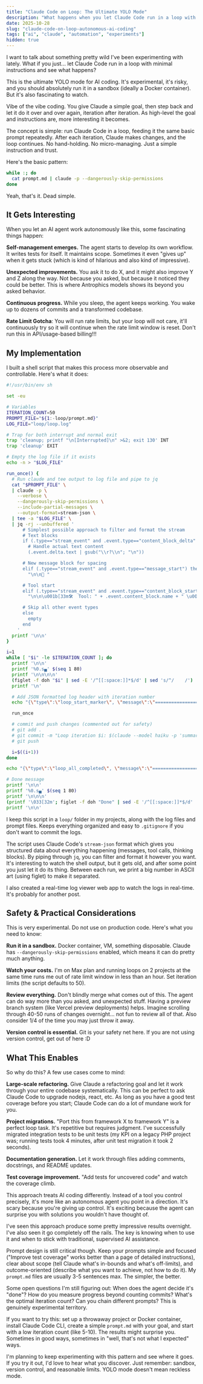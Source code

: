 ```yaml
---
title: "Claude Code on Loop: The Ultimate YOLO Mode"
description: "What happens when you let Claude Code run in a loop with minimal instructions? An experimental approach to autonomous AI coding that's equal parts fascinating and terrifying."
date: 2025-10-28
slug: "claude-code-on-loop-autonomous-ai-coding"
tags: ["ai", "claude", "automation", "experiments"]
hidden: true
---
```


I want to talk about something pretty wild I've been experimenting with lately. What if you just... let Claude Code run in a loop with minimal instructions and see what happens?

This is the ultimate YOLO mode for AI coding. It's experimental, it's risky, and you should absolutely run it in a sandbox (ideally a Docker container). But it's also fascinating to watch.

Vibe of the vibe coding. You give Claude a simple goal, then step back and let it do it over and over again, iteration after iteration. As high-level the goal and instructions are, more interesting it becomes.

The concept is simple: run Claude Code in a loop, feeding it the same basic prompt repeatedly. After each iteration, Claude makes changes, and the loop continues. No hand-holding. No micro-managing. Just a simple instruction and trust.

Here's the basic pattern:

```bash
while :; do
  cat prompt.md | claude -p --dangerously-skip-permissions
done
```

Yeah, that's it. Dead simple.

## It Gets Interesting

When you let an AI agent work autonomously like this, some fascinating things happen:

**Self-management emerges.** The agent starts to develop its own workflow. It writes tests for itself. It maintains scope. Sometimes it even "gives up" when it gets stuck (which is kind of hilarious and also kind of impressive).

**Unexpected improvements.** You ask it to do X, and it might also improve Y and Z along the way. Not because you asked, but because it noticed they could be better. This is where Antrophics models shows its beyond you asked behavior.

**Continuous progress.** While you sleep, the agent keeps working. You wake up to dozens of commits and a transformed codebase.

**Rate Limit Gotcha**: You will run rate limits, but your loop will not care, it'll continuously try so it will continue when the rate limit window is reset. Don't run this in API/usage-based billing!!!

## My Implementation

I built a shell script that makes this process more observable and controllable. Here's what it does:

```bash
#!/usr/bin/env sh

set -eu

# Variables
ITERATION_COUNT=50
PROMPT_FILE="${1:-loop/prompt.md}"
LOG_FILE="loop/loop.log"

# Trap for both interrupt and normal exit
trap 'cleanup; printf "\n[Interrupted]\n" >&2; exit 130' INT
trap 'cleanup' EXIT

# Empty the log file if it exists
echo -n > "$LOG_FILE"

run_once() {
  # Run claude and tee output to log file and pipe to jq
  cat "$PROMPT_FILE" \
  | claude -p \
    --verbose \
    --dangerously-skip-permissions \
    --include-partial-messages \
    --output-format=stream-json \
  | tee -a "$LOG_FILE" \
  | jq -rj --unbuffered '
      # Simplest possible approach to filter and format the stream
      # Text blocks
      if (.type=="stream_event" and .event.type=="content_block_delta" and .event.delta.type=="text_delta") then
        # Handle actual text content
        (.event.delta.text | gsub("\\r?\\n"; "\n"))

      # New message block for spacing
      elif (.type=="stream_event" and .event.type=="message_start") then
        "\n\n💬 "

      # Tool start
      elif (.type=="stream_event" and .event.type=="content_block_start" and .event.content_block.type=="tool_use") then
        "\n\n\u001b[33m🛠  Tool: " + .event.content_block.name + " \u001b[0m"

      # Skip all other event types
      else
        empty
      end
    '
  printf '\n\n'
}

i=1
while [ "$i" -le $ITERATION_COUNT ]; do
  printf '\n\n'
  printf '%0.s▄' $(seq 1 80)
  printf '\n\n\n\n'
  (figlet -f doh "$i" | sed -E '/^[[:space:]]*$/d' | sed 's/^/    /') || true
  printf '\n'

  # Add JSON formatted log header with iteration number
  echo "{\"type\":\"loop_start_marker\", \"message\":\"==================== New Claude Run $i - $(date) ====================\"}" >> "$LOG_FILE"

  run_once

  # commit and push changes (commented out for safety)
  # git add .
  # git commit -m "Loop iteration $i: $(claude --model haiku -p 'summarize the git changes and create one line git commit message')"
  # git push

  i=$((i+1))
done

echo "{\"type\":\"loop_all_completed\", \"message\":\"==================== Loop complete ====================\"}" >> "$LOG_FILE"

# Done message
printf '\n\n'
printf '%0.s▄' $(seq 1 80)
printf '\n\n\n'
(printf '\033[32m'; figlet -f doh "Done" | sed -E '/^[[:space:]]*$/d' | sed 's/^/  /'; printf '\033[0m') || true
printf '\n\n'
```

I keep this script in a `loop/` folder in my projects, along with the log files and prompt files. Keeps everything organized and easy to `.gitignore` if you don't want to commit the logs.

The script uses Claude Code's `stream-json` format which gives you structured data about everything happening (messages, tool calls, thinking blocks). By piping through `jq`, you can filter and format it however you want. It's interesting to watch the shell output, but it gets old, and after some point you just let it do its thing. Between each run, we print a big number in ASCII art (using figlet) to make it separated.

I also created a real-time log viewer web app to watch the logs in real-time. It's probably for another post.

## Safety & Practical Considerations

This is very experimental. Do not use on production code. Here's what you need to know:

**Run it in a sandbox.** Docker container, VM, something disposable. Claude has `--dangerously-skip-permissions` enabled, which means it can do pretty much anything.

**Watch your costs.** I'm on Max plan and running loops on 2 projects at the same time runs me out of rate limit window in less than an hour. Set iteration limits (the script defaults to 50).

**Review everything.** Don't blindly merge what comes out of this. The agent can do way more than you asked, and unexpected stuff. Having a preview branch system (like Vercel preview deployments) helps. Imagine scrolling through 40-50 runs of changes overnight... not fun to review all of that. Also consider 1/4 of the time you may just throw it away.

**Version control is essential.** Git is your safety net here. If you are not using version control, get out of here :D

## What This Enables

So why do this? A few use cases come to mind:

**Large-scale refactoring.** Give Claude a refactoring goal and let it work through your entire codebase systematically. This can be perfect to ask Claude Code to upgrade nodejs, react, etc. As long as you have a good test coverage before you start; Claude Code can do a lot of mundane work for you.

**Project migrations.** "Port this from framework X to framework Y" is a perfect loop task. It's repetitive but requires judgment. I've successfully migrated integration tests to be unit tests (my KPI on a legacy PHP project was; running tests took 4 minutes, after unit test migration it took 2 seconds).

**Documentation generation.** Let it work through files adding comments, docstrings, and README updates.

**Test coverage improvement.** "Add tests for uncovered code" and watch the coverage climb.

This approach treats AI coding differently. Instead of a tool you control precisely, it's more like an autonomous agent you point in a direction. It's scary because you're giving up control. It's exciting because the agent can surprise you with solutions you wouldn't have thought of.

I've seen this approach produce some pretty impressive results overnight. I've also seen it go completely off the rails. The key is knowing when to use it and when to stick with traditional, supervised AI assistance.

Prompt design is still critical though. Keep your prompts simple and focused ("Improve test coverage" works better than a page of detailed instructions), clear about scope (tell Claude what's in-bounds and what's off-limits), and outcome-oriented (describe what you want to achieve, not how to do it). My `prompt.md` files are usually 3-5 sentences max. The simpler, the better.

Some open questions I'm still figuring out: When does the agent decide it's "done"? How do you measure progress beyond counting commits? What's the optimal iteration count? Can you chain different prompts? This is genuinely experimental territory.

If you want to try this: set up a throwaway project or Docker container, install Claude Code CLI, create a simple `prompt.md` with your goal, and start with a low iteration count (like 5-10). The results might surprise you. Sometimes in good ways, sometimes in "well, that's not what I expected" ways.

I'm planning to keep experimenting with this pattern and see where it goes. If you try it out, I'd love to hear what you discover. Just remember: sandbox, version control, and reasonable limits. YOLO mode doesn't mean reckless mode.
